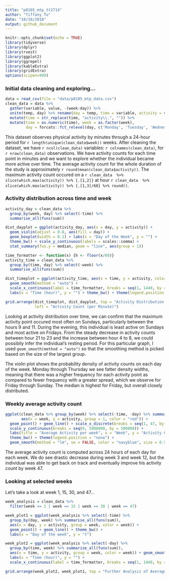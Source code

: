 ```yaml
---
title: "p8105_mtp_tt2714"
author: "Tiffany Tu"    
date: "10/18/2018"
output: github_document
---
```

```r
knitr::opts_chunk$set(echo = TRUE)
library(tidyverse)
library(dplyr)
library(rvest)
library(ggplot2)
library(ggrepel)
library(kableExtra)
library(gridExtra)
options(scipen=999)
```

### Initial data cleaning and exploring...
```r
data = read_csv(file = "data/p8105_mtp_data.csv") 
clean_data = data %>% 
  gather(variable, value, -(week:day)) %>% 
  unite(temp, day) %>% rename(day = temp, time = variable, activity = value) %>% 
  mutate(time = str_replace(time, "activity\\.", "")) %>% 
  mutate(time = as.numeric(time), week = as.factor(week), 
         day = forcats::fct_relevel(day, c('Monday', 'Tuesday', 'Wednesday', 'Thursday', 'Friday', 'Saturday', 'Sunday'))) 
```

This dataset observes physical activity by minutes through a 24-hour period for `r length(unique(clean_data$week))` weeks. After cleaning the dataset, we have `r ncol(clean_data)` variables: `r colnames(clean_data)`, for `r nrow(clean_data)` observations. We have activity counts for each time point in minutes and we want to explore whether the individual became more active over time. The average activity count for the whole duration of the study is approximately `r round(mean(clean_data$activity))`. The maximum activity count occured on a `r clean_data  %>% slice(which.max(activity)) %>% {.[1,2]}` at hour `r clean_data  %>% slice(which.max(activity)) %>% {.[1,3]/60} %>% round()`.

### Activity distribution across time and week
```r
activity_day = clean_data %>% 
  group_by(week, day) %>% select(-time) %>% 
  summarise_all(funs(sum)) 

dist_dayplot = ggplot(activity_day, aes(x = day, y = activity)) + 
  geom_violin(adjust = 0.8, aes(fill = day)) + 
  geom_boxplot(width = 0.1) + labs(x = "Day of the Week", y = "") + 
  theme_bw() + scale_y_continuous(labels = scales::comma) + 
  stat_summary(fun.y = median, geom = "line", aes(group = 1))
```

```r
time_formatter <- function(x) {h <- floor(x/60)}
activity_time = clean_data %>% 
  group_by(time, day) %>% select(-week) %>%
  summarise_all(funs(sum)) 

dist_timeplot = ggplot(activity_time, aes(x = time, y = activity, color = day)) + 
  geom_smooth(method = "auto") + 
  scale_x_continuous(label = time_formatter, breaks = seq(1, 1440, by = 64)) + 
  labs(x = "Time (hour)", y = "") + theme_bw() + theme(legend.position = "none")
```

```r
grid.arrange(dist_timeplot, dist_dayplot, top = "Activity Distribution Over 47 Weeks", 
             left = "Activity Count (per Minute)")
```


Looking at activity distribution over time, we can confirm that the maximum activity point occured most often on Sundays, particularly between the hours 9 and 11. During the evening, this individual is least active on Sundays and most active on Fridays. From the steady decrease in activity counts between hour 21 to 23 and the increase between hour 4 to 8, we could possibily infer the individual's resting period. For this particular graph, I used `geom_smooth(method = "auto")` so that the smoothing method is picked based on the size of the largest group.     
    
The violin plot shows the probability density of activity counts on each day of the week. Monday through Thursday we see fatter density widths, meaning that there was a higher frequency for each activity point as compared to fewer frequency with a greater spread, which we observe for Friday through Sunday. The median is highest for Friday, but overall closely distributed.

### Weekly average activity count
```r
ggplot(clean_data %>% group_by(week) %>% select(-time, -day) %>% summarise_all(funs(sum)),
       aes(x = week, y = activity, group = 1, color = "red")) + 
  geom_point() + geom_line() + scale_x_discrete(breaks = seq(1, 47, by = 4)) +
  scale_y_continuous(breaks = seq(0, 5000000, by = 500000)) + 
  labs(title = "Average Activity per week", x = "Week", y = "Activity Count (per Minute)") +
  theme_bw() + theme(legend.position = "none") + 
  geom_smooth(method = "lm", se = FALSE, color = "navyblue", size = 0.5, linetype = 2)
```

The average activity count is computed across 24 hours of each day for each week. We do see drastic decrease during week 3 and week 12, but the individual was able to get back on track and eventually improve his activity count by week 47. 

### Looking at selected weeks
Let's take a look at week 1, 15, 30, and 47...
```r
week_analysis = clean_data %>% 
  filter(week == 1 | week == 15 | week == 30 | week == 47) 

week_plot1 = ggplot(week_analysis %>% select(-time) %>% 
  group_by(day, week) %>% summarise_all(funs(sum)), 
  aes(x = day, y = activity, group = week, color = week)) + 
  geom_point() + geom_line() + theme_bw() + 
  labs(x = "Day of the week", y = "t") 
```

```r
week_plot2 = ggplot(week_analysis %>% select(-day) %>% 
  group_by(time, week) %>% summarise_all(funs(sum)), 
  aes(x = time, y = activity, group = week, color = week)) + geom_smooth(method = "auto") + theme_bw() +
  labs(x = "Time (hour)", y = "") + 
  scale_x_continuous(label = time_formatter, breaks = seq(1, 1440, by = 64)) + theme(legend.position = "none")
```

```r
grid.arrange(week_plot2, week_plot1, top = "Further Analysis of Average Activity Distribution", left = "Activity Count (per Minute)")
```

